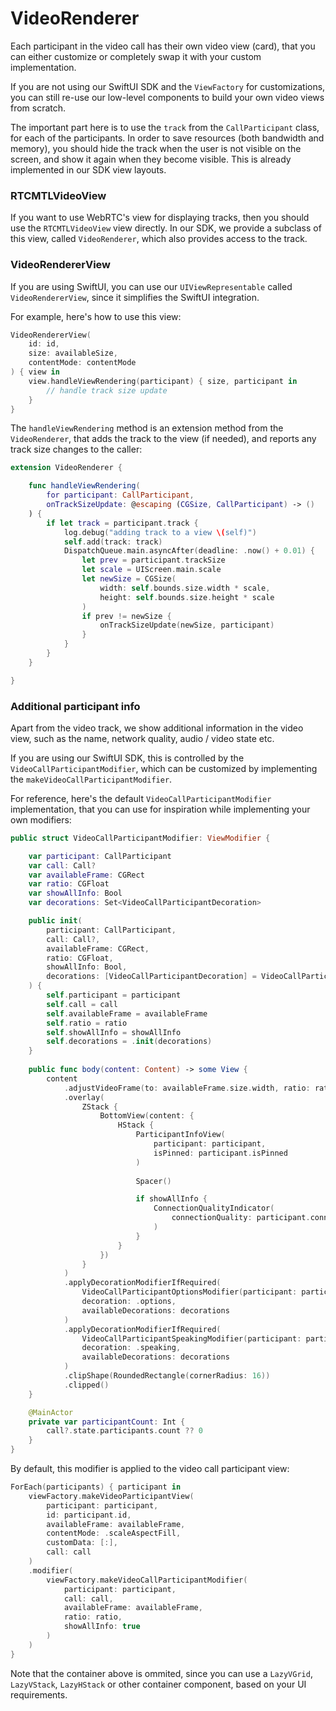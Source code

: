 # VideoRenderer

Each participant in the video call has their own video view (card), that you can either customize or completely swap it with your custom implementation.

If you are not using our SwiftUI SDK and the `ViewFactory` for customizations, you can still re-use our low-level components to build your own video views from scratch.

The important part here is to use the `track` from the `CallParticipant` class, for each of the participants. In order to save resources (both bandwidth and memory), you should hide the track when the user is not visible on the screen, and show it again when they become visible. This is already implemented in our SDK view layouts.

### RTCMTLVideoView

If you want to use WebRTC's view for displaying tracks, then you should use the `RTCMTLVideoView` view directly. In our SDK, we provide a subclass of this view, called `VideoRenderer`, which also provides access to the track.

### VideoRendererView

If you are using SwiftUI, you can use our `UIViewRepresentable` called `VideoRendererView`, since it simplifies the SwiftUI integration.

For example, here's how to use this view:

```swift
VideoRendererView(
    id: id,
    size: availableSize,
    contentMode: contentMode
) { view in
	view.handleViewRendering(participant) { size, participant in
		// handle track size update
	}
}
```

The `handleViewRendering` method is an extension method from the `VideoRenderer`, that adds the track to the view (if needed), and reports any track size changes to the caller:

```swift
extension VideoRenderer {

    func handleViewRendering(
        for participant: CallParticipant,
        onTrackSizeUpdate: @escaping (CGSize, CallParticipant) -> ()
    ) {
        if let track = participant.track {
            log.debug("adding track to a view \(self)")
            self.add(track: track)
            DispatchQueue.main.asyncAfter(deadline: .now() + 0.01) {
                let prev = participant.trackSize
                let scale = UIScreen.main.scale
                let newSize = CGSize(
                    width: self.bounds.size.width * scale,
                    height: self.bounds.size.height * scale
                )
                if prev != newSize {
                    onTrackSizeUpdate(newSize, participant)
                }
            }
        }
    }

}
```

### Additional participant info

Apart from the video track, we show additional information in the video view, such as the name, network quality, audio / video state etc.

If you are using our SwiftUI SDK, this is controlled by the `VideoCallParticipantModifier`, which can be customized by implementing the `makeVideoCallParticipantModifier`.

For reference, here's the default `VideoCallParticipantModifier` implementation, that you can use for inspiration while implementing your own modifiers:

```swift
public struct VideoCallParticipantModifier: ViewModifier {

    var participant: CallParticipant
    var call: Call?
    var availableFrame: CGRect
    var ratio: CGFloat
    var showAllInfo: Bool
    var decorations: Set<VideoCallParticipantDecoration>

    public init(
        participant: CallParticipant,
        call: Call?,
        availableFrame: CGRect,
        ratio: CGFloat,
        showAllInfo: Bool,
        decorations: [VideoCallParticipantDecoration] = VideoCallParticipantDecoration.allCases
    ) {
        self.participant = participant
        self.call = call
        self.availableFrame = availableFrame
        self.ratio = ratio
        self.showAllInfo = showAllInfo
        self.decorations = .init(decorations)
    }
    
    public func body(content: Content) -> some View {
        content
            .adjustVideoFrame(to: availableFrame.size.width, ratio: ratio)
            .overlay(
                ZStack {
                    BottomView(content: {
                        HStack {
                            ParticipantInfoView(
                                participant: participant,
                                isPinned: participant.isPinned
                            )
                            
                            Spacer()

                            if showAllInfo {
                                ConnectionQualityIndicator(
                                    connectionQuality: participant.connectionQuality
                                )
                            }
                        }
                    })
                }
            )
            .applyDecorationModifierIfRequired(
                VideoCallParticipantOptionsModifier(participant: participant, call: call),
                decoration: .options,
                availableDecorations: decorations
            )
            .applyDecorationModifierIfRequired(
                VideoCallParticipantSpeakingModifier(participant: participant, participantCount: participantCount),
                decoration: .speaking,
                availableDecorations: decorations
            )
            .clipShape(RoundedRectangle(cornerRadius: 16))
            .clipped()
    }

    @MainActor
    private var participantCount: Int {
        call?.state.participants.count ?? 0
    }
}
```

By default, this modifier is applied to the video call participant view:

```swift
ForEach(participants) { participant in
    viewFactory.makeVideoParticipantView(
        participant: participant,
        id: participant.id,
        availableFrame: availableFrame,
        contentMode: .scaleAspectFill,
        customData: [:],
        call: call
    )
    .modifier(
    	viewFactory.makeVideoCallParticipantModifier(
            participant: participant,
            call: call,
            availableFrame: availableFrame,
            ratio: ratio,
            showAllInfo: true
        )
    )
}
```

Note that the container above is ommited, since you can use a `LazyVGrid`, `LazyVStack`, `LazyHStack` or other container component, based on your UI requirements.
